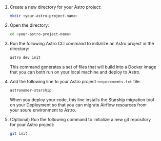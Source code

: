 1. Create a new directory for your Astro project:

    ```sh
    mkdir <your-astro-project-name>
    ```

2. Open the directory:

    ```sh
    cd <your-astro-project-name>
    ```

3. Run the following Astro CLI command to initialize an Astro project in the directory:

    ```sh
    astro dev init
    ```

    This command generates a set of files that will build into a Docker image that you can both run on your local machine and deploy to Astro.

4.  Add the following line to your Astro project `requirements.txt` file:

    ```sh 
    astronomer-starship
    ```

    When you deploy your code, this line installs the Starship migration tool on your Deployment so that you can migrate Airflow resources from your soure environment to Astro.

4. (Optional) Run the following command to initialize a new git repository for your Astro project:

    ```sh
    git init
    ```
